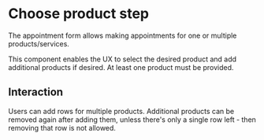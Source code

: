 

<Meta of={ChooseProductStepStories} />

# Choose product step

The appointment form allows making appointments for one or multiple products/services.

This component enables the UX to select the desired product and add additional products if desired.
At least one product must be provided.

<Canvas of={ChooseProductStepStories.InitialState} />

## Interaction

Users can add rows for multiple products. Additional products can be removed again after adding
them, unless there's only a single row left - then removing that row is not allowed.
